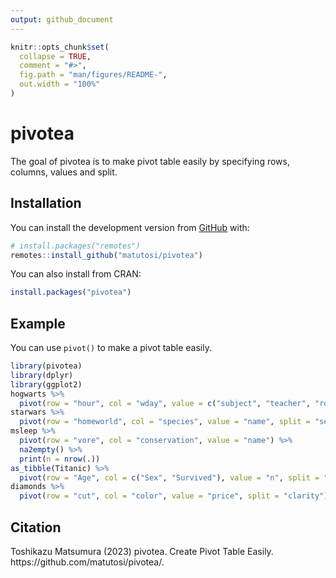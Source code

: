 ```yaml
---
output: github_document
---
```


<!-- README.md is generated from README.Rmd. Please edit that file -->

```r
knitr::opts_chunk$set(
  collapse = TRUE,
  comment = "#>",
  fig.path = "man/figures/README-",
  out.width = "100%"
)
```

# pivotea

<!-- badges: start -->
<!-- badges: end -->

The goal of pivotea is to make pivot table easily by specifying rows, columns, values and split.


## Installation

You can install the development version from [GitHub](https://github.com/) with:

```r
# install.packages("remotes")
remotes::install_github("matutosi/pivotea")
```


You can also install from CRAN:

```r
install.packages("pivotea")
```

## Example

You can use `pivot()` to make a pivot table easily.

```r
library(pivotea)
library(dplyr)
library(ggplot2)
hogwarts %>%
  pivot(row = "hour", col = "wday", value = c("subject", "teacher", "room"), split = c("house", "grade"))
starwars %>%
  pivot(row = "homeworld", col = "species", value = "name", split = "sex")
msleep %>%
  pivot(row = "vore", col = "conservation", value = "name") %>%
  na2empty() %>%
  print(n = nrow(.))
as_tibble(Titanic) %>%
  pivot(row = "Age", col = c("Sex", "Survived"), value = "n", split = "Class")
diamonds %>%
  pivot(row = "cut", col = "color", value = "price", split = "clarity")
```
## Citation

Toshikazu Matsumura (2023) pivotea. Create Pivot Table Easily. https://github.com/matutosi/pivotea/.
